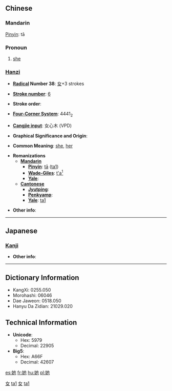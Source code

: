 {{zh-hanzi|{{zh-lookup|她}}}}
==Chinese==
===Mandarin===
[[Pinyin]]: tā
===Pronoun===

# [[she]]
===[[Hanzi]]===
* '''[[Wiktionary:Chinese radical index| Radical]] Number 38''': [[Wiktionary:Chinese radical index 女|女]]+3 strokes

* '''[[Wiktionary:Chinese total strokes index|Stroke number]]''': [[Wiktionary:Chinese total strokes index 6|6]]

* '''Stroke order''': 

* '''[[Wiktionary:Chinese four corner index|Four-Corner System]]''': 4441<sub>2</sub>

* '''[[Wiktionary:Chinese Cangjie index|Cangjie input]]''': 女心木 (VPD)

* '''Graphical Significance and Origin''': 

* '''Common Meaning''': [[she]], [[her]]

* '''Romanizations'''
** '''[[Mandarin]]'''
*** '''[[Pinyin]]''': [[tā]] ([[ta1]])
*** '''[[Wade-Giles]]''': [[t'a1|t'a<sup>1</sup>]]
*** '''[[Yale]]''': 
** '''[[Cantonese]]'''
*** '''[[Jyutping]]''':
*** '''[[Penkyamp]]''': 
*** '''[[Yale]]''': [[ta1]]

* '''Other info''': 

----

==Japanese==
===[[Kanji]]===
{{kanji|on readings=[[ち]] (chi), [[じ]] (ji), [[しゃ]] (sha), [[た]] (ta), [[い]] (i)
|kun readings=[[あざる]] (azaru)
}}

* '''Other info''':  

----

== Dictionary Information ==

* KangXi: 0255.050
* Morohashi: 06046
* Dae Jaweon: 0518.050
* Hanyu Da Zidian: 21029.020

== Technical Information ==

* '''Unicode''':
** Hex: 5979
** Decimal: 22905
* '''Big5''':
** Hex: A66F
** Decimal: 42607

[[Category:zh-tw:Pronouns|女]]
[[Category:zh-cn:Pronouns|ta1]]
[[Category:zh-tw:Beginning Mandarin|女]]
[[Category:zh-cn:Beginning Mandarin|ta1]]
[[es:她]]
[[fr:她]]
[[hu:她]]
[[pl:她]]
